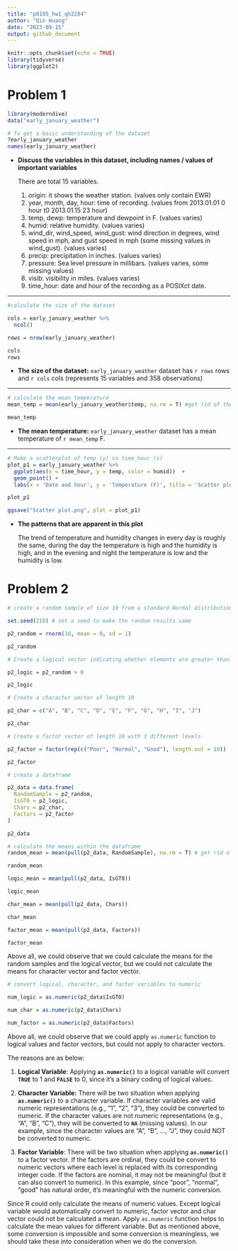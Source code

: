 ```yaml
---
title: "p8105_hw1_qh2284"
author: "Qin Huang"
date: "2023-09-15"
output: github_document
---
```


```r
knitr::opts_chunk$set(echo = TRUE)
library(tidyverse)
library(ggplot2)
```

# Problem 1

```r
library(moderndive)
data("early_january_weather")
```

```r
# To get a basic understanding of the dataset
?early_january_weather
names(early_january_weather)

```

-   **Discuss the variables in this dataset, including names / values of important variables**

    There are total 15 variables.

    1.  origin: it shows the weather station. (values only contain EWR)
    2.  year, month, day, hour: time of recording. (values from 2013.01.01 0 hour t0 2013.01.15 23 hour)
    3.  temp, dewp: temperature and dewpoint in F. (values varies)
    4.  humid: relative humidity. (values varies)
    5.  wind_dir, wind_speed, wind_gust: wind direction in degrees, wind speed in mph, and gust speed in mph (some missing values in wind_gust). (values varies)
    6.  precip: precipitation in inches. (values varies)
    7.  pressure: Sea level pressure in millibars. (values varies, some missing values)
    8.  visib: visibility in miles. (values varies)
    9.  time_hour: date and hour of the recording as a POSIXct date.

------------------------------------------------------------------------

```r
#calculate the size of the dataset

cols = early_january_weather %>%
  ncol()

rows = nrow(early_january_weather)

cols
rows
```

-   **The size of the dataset:** `early_january_weather` dataset has `r rows` rows and `r cols` cols (represents 15 variables and 358 observations)

------------------------------------------------------------------------

```r
# calculate the mean temperature
mean_temp = mean(early_january_weather$temp, na.rm = T) #get rid of the missing values if any

mean_temp
```

-   **The mean temperature:** `early_january_weather` dataset has a mean temperature of `r mean_temp` F.

------------------------------------------------------------------------

```r
# Make a scatterplot of temp (y) vs time_hour (x)
plot_p1 = early_january_weather %>%
  ggplot(aes(x = time_hour, y = temp, color = humid))  +
  geom_point() +
  labs(x = 'Date and hour', y = 'Temperature (F)', title = 'Scatter plot of temperature vs time_hour')

plot_p1

ggsave("Scatter plot.png", plot = plot_p1)
```

-   **The patterns that are apparent in this plot**

    The trend of temperature and humidity changes in every day is roughly the same, during the day the temperature is high and the humidity is high, and in the evening and night the temperature is low and the humidity is low.

# Problem 2

```r
# create a random sample of size 10 from a standard Normal distribution

set.seed(210) # set a seed to make the random results same

p2_random = rnorm(10, mean = 0, sd = 1)

p2_random
```

```r
# Create a logical vector indicating whether elements are greater than 0

p2_logic = p2_random > 0

p2_logic
```

```r
# Create a character vector of length 10

p2_char = c("A", "B", "C", "D", "E", "F", "G", "H", "I", "J")

p2_char
```

```r
# Create a factor vector of length 10 with 3 different levels

p2_factor = factor(rep(c("Poor", "Normal", "Good"), length.out = 10))

p2_factor
```

```r
# create a dataframe

p2_data = data.frame(
  RandomSample = p2_random,
  IsGT0 = p2_logic,
  Chars = p2_char,
  Factors = p2_factor
)

p2_data
```

```r
# calculate the means within the dataframe
random_mean = mean(pull(p2_data, RandomSample), na.rm = T) # get rid of the missing values

random_mean

logic_mean = mean(pull(p2_data, IsGT0))

logic_mean


```

```r

char_mean = mean(pull(p2_data, Chars))

char_mean
```

```r
factor_mean = mean(pull(p2_data, Factors))

factor_mean
```

Above all, we could observe that we could calculate the means for the random samples and the logical vector, but we could not calculate the means for character vector and factor vector.

```r
# convert logical, character, and factor variables to numeric

num_logic = as.numeric(p2_data$IsGT0)
```

```r
num_char = as.numeric(p2_data$Chars)
```

```r
num_factor = as.numeric(p2_data$Factors)
```

Above all, we could observe that we could apply `as.numeric` function to logical values and factor vectors, but could not apply to character vectors.

The reasons are as below:

1.  **Logical Variable**: Applying **`as.numeric()`** to a logical variable will convert **`TRUE`** to 1 and **`FALSE`** to 0, since it's a binary coding of logical values.

2.  **Character Variable:** There will be two situation when applying **`as.numeric()`** to a character variable. If character variables are valid numeric representations (e.g., "1", "2", "3"), they could be converted to numeric. If the character values are not numeric representations (e.g., "A", "B", "C"), they will be converted to **`NA`** (missing values). In our example, since the character values are "A", "B", ..., "J", they could NOT be converted to numeric.

3.  **Factor Variable**: There will be two situation when applying **`as.numeric()`** to a factor vector. If the factors are ordinal, they could be convert to numeric vectors where each level is replaced with its corresponding integer code. If the factors are nominal, it may not be meaningful (but it can also convert to numeric). In this example, since "poor", "normal", "good" has natural order, it's meaningful with the numeric conversion.

Since R could only calculate the means of numeric values. Except logical variable would automatically convert to numeric, factor vector and char vector could not be calculated a mean. Apply `as.numeric` function helps to calculate the mean values for different variable. But as mentioned above, some conversion is impossible and some conversion is meaningless, we should take these into consideration when we do the conversion.
